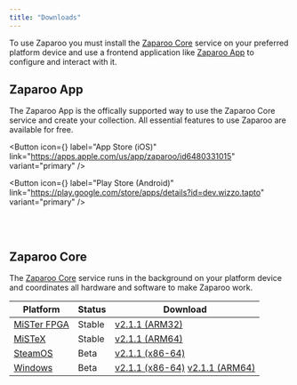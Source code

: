 ```yaml
---
title: "Downloads"
---
```


To use Zaparoo you must install the [Zaparoo Core](#zaparoo-core) service on your preferred platform device and use a frontend application like [Zaparoo App](#zaparoo-app) to configure and interact with it.

## Zaparoo App

The Zaparoo App is the offically supported way to use the Zaparoo Core service and create your collection. All essential features to use Zaparoo are available for free.

<Button
  icon={<FAIcon icon="fa-brands fa-apple" />}
  label="App Store (iOS)"
  link="https://apps.apple.com/us/app/zaparoo/id6480331015"
  variant="primary"
/>

<Button
  icon={<FAIcon icon="fa-brands fa-google" />}
  label="Play Store (Android)"
  link="https://play.google.com/store/apps/details?id=dev.wizzo.tapto"
  variant="primary"
/>

<br /> <br />

## Zaparoo Core

The [Zaparoo Core](https://github.com/ZaparooProject/zaparoo-core) service runs in the background on your platform device and coordinates all hardware and software to make Zaparoo work.

| Platform                                            | Status | Download                                                                                                                                                                                                                                             |
| --------------------------------------------------- | ------ | ---------------------------------------------------------------------------------------------------------------------------------------------------------------------------------------------------------------------------------------------------- |
| [MiSTer FPGA](https://wiki.zaparoo.org/MiSTer_FPGA) | Stable | [v2.1.1 (ARM32)](https://github.com/ZaparooProject/zaparoo-core/releases/download/v2.1.1/zaparoo-mister_arm-2.1.1.zip)                                                                                                                               |
| [MiSTeX](https://wiki.zaparoo.org/MiSTeX)           | Stable | [v2.1.1 (ARM64)](https://github.com/ZaparooProject/zaparoo-core/releases/download/v2.1.1/zaparoo-mistex_arm64-2.1.1.zip)                                                                                                                             |
| [SteamOS](https://wiki.zaparoo.org/SteamOS)         | Beta   | [v2.1.1 (x86-64)](https://github.com/ZaparooProject/zaparoo-core/releases/download/v2.1.1/zaparoo-steamos_amd64-2.1.1.zip)                                                                                                                           |
| [Windows](https://wiki.zaparoo.org/Windows)         | Beta   | [v2.1.1 (x86-64)](https://github.com/ZaparooProject/zaparoo-core/releases/download/v2.1.1/zaparoo-windows_amd64-2.1.1.zip) [v2.1.1 (ARM64)](https://github.com/ZaparooProject/zaparoo-core/releases/download/v2.1.1/zaparoo-windows_arm64-2.1.1.zip) |
